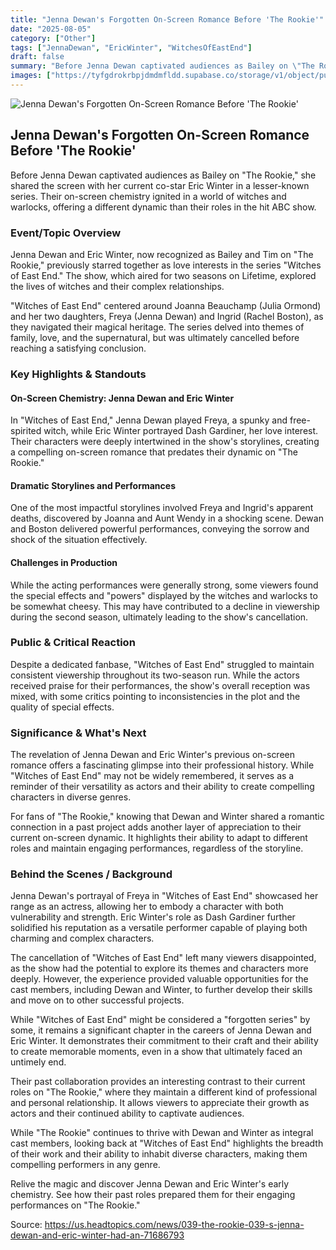 ```yaml
---
title: "Jenna Dewan's Forgotten On-Screen Romance Before 'The Rookie'"
date: "2025-08-05"
category: ["Other"]
tags: ["JennaDewan", "EricWinter", "WitchesOfEastEnd"]
draft: false
summary: "Before Jenna Dewan captivated audiences as Bailey on \"The Rookie,\" she shared the screen with her current co-star Eric Winter in a lesser-known series. Their on-screen chemistry ignited in a world of witches and warlocks, offering a different dynamic than their roles in the hit ABC show."
images: ["https://tyfgdrokrbpjdmdmfldd.supabase.co/storage/v1/object/public/image/2025-08-05-12-02-11-404-04-00.jpg"]
---
```



![Jenna Dewan's Forgotten On-Screen Romance Before 'The Rookie'](https://tyfgdrokrbpjdmdmfldd.supabase.co/storage/v1/object/public/image/2025-08-05-12-02-11-404-04-00.jpg)

## Jenna Dewan's Forgotten On-Screen Romance Before 'The Rookie'

Before Jenna Dewan captivated audiences as Bailey on "The Rookie," she shared the screen with her current co-star Eric Winter in a lesser-known series. Their on-screen chemistry ignited in a world of witches and warlocks, offering a different dynamic than their roles in the hit ABC show.

### Event/Topic Overview

Jenna Dewan and Eric Winter, now recognized as Bailey and Tim on "The Rookie," previously starred together as love interests in the series "Witches of East End." The show, which aired for two seasons on Lifetime, explored the lives of witches and their complex relationships.

"Witches of East End" centered around Joanna Beauchamp (Julia Ormond) and her two daughters, Freya (Jenna Dewan) and Ingrid (Rachel Boston), as they navigated their magical heritage. The series delved into themes of family, love, and the supernatural, but was ultimately cancelled before reaching a satisfying conclusion.

### Key Highlights & Standouts

#### On-Screen Chemistry: Jenna Dewan and Eric Winter

In "Witches of East End," Jenna Dewan played Freya, a spunky and free-spirited witch, while Eric Winter portrayed Dash Gardiner, her love interest. Their characters were deeply intertwined in the show's storylines, creating a compelling on-screen romance that predates their dynamic on "The Rookie."

#### Dramatic Storylines and Performances

One of the most impactful storylines involved Freya and Ingrid's apparent deaths, discovered by Joanna and Aunt Wendy in a shocking scene. Dewan and Boston delivered powerful performances, conveying the sorrow and shock of the situation effectively.

#### Challenges in Production

While the acting performances were generally strong, some viewers found the special effects and "powers" displayed by the witches and warlocks to be somewhat cheesy. This may have contributed to a decline in viewership during the second season, ultimately leading to the show's cancellation.

### Public & Critical Reaction

Despite a dedicated fanbase, "Witches of East End" struggled to maintain consistent viewership throughout its two-season run. While the actors received praise for their performances, the show's overall reception was mixed, with some critics pointing to inconsistencies in the plot and the quality of special effects.

### Significance & What's Next

The revelation of Jenna Dewan and Eric Winter's previous on-screen romance offers a fascinating glimpse into their professional history. While "Witches of East End" may not be widely remembered, it serves as a reminder of their versatility as actors and their ability to create compelling characters in diverse genres.

For fans of "The Rookie," knowing that Dewan and Winter shared a romantic connection in a past project adds another layer of appreciation to their current on-screen dynamic. It highlights their ability to adapt to different roles and maintain engaging performances, regardless of the storyline.

### Behind the Scenes / Background

Jenna Dewan's portrayal of Freya in "Witches of East End" showcased her range as an actress, allowing her to embody a character with both vulnerability and strength. Eric Winter's role as Dash Gardiner further solidified his reputation as a versatile performer capable of playing both charming and complex characters.

The cancellation of "Witches of East End" left many viewers disappointed, as the show had the potential to explore its themes and characters more deeply. However, the experience provided valuable opportunities for the cast members, including Dewan and Winter, to further develop their skills and move on to other successful projects.

While "Witches of East End" might be considered a "forgotten series" by some, it remains a significant chapter in the careers of Jenna Dewan and Eric Winter. It demonstrates their commitment to their craft and their ability to create memorable moments, even in a show that ultimately faced an untimely end.

Their past collaboration provides an interesting contrast to their current roles on "The Rookie," where they maintain a different kind of professional and personal relationship. It allows viewers to appreciate their growth as actors and their continued ability to captivate audiences.

While "The Rookie" continues to thrive with Dewan and Winter as integral cast members, looking back at "Witches of East End" highlights the breadth of their work and their ability to inhabit diverse characters, making them compelling performers in any genre.

Relive the magic and discover Jenna Dewan and Eric Winter's early chemistry. See how their past roles prepared them for their engaging performances on "The Rookie."

Source: https://us.headtopics.com/news/039-the-rookie-039-s-jenna-dewan-and-eric-winter-had-an-71686793
